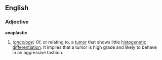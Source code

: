 ==English==
===Adjective===
'''anaplastic'''

# ''([[oncology]])'' Of, or relating to, a [[tumor]] that shows little [[histogenetic]] [[differentiation]]. It implies that a tumor is high grade and likely to behave in an aggressive fashion.
